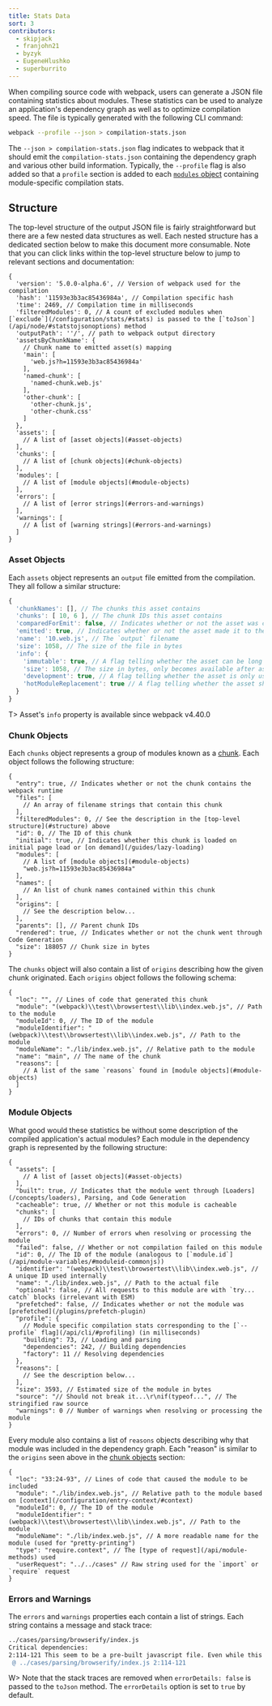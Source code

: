```yaml
---
title: Stats Data
sort: 3
contributors:
  - skipjack
  - franjohn21
  - byzyk
  - EugeneHlushko
  - superburrito
---
```


When compiling source code with webpack, users can generate a JSON file containing statistics about modules. These statistics can be used to analyze an application's dependency graph as well as to optimize compilation speed. The file is typically generated with the following CLI command:

``` bash
webpack --profile --json > compilation-stats.json
```

The `--json > compilation-stats.json` flag indicates to webpack that it should emit the `compilation-stats.json` containing the dependency graph and various other build information. Typically, the `--profile` flag is also added so that a `profile` section is added to each [`modules` object](#module-objects) containing module-specific compilation stats.


## Structure

The top-level structure of the output JSON file is fairly straightforward but there are a few nested data structures as well. Each nested structure has a dedicated section below to make this document more consumable. Note that you can click links within the top-level structure below to jump to relevant sections and documentation:

``` js-with-links
{
  'version': '5.0.0-alpha.6', // Version of webpack used for the compilation
  'hash': '11593e3b3ac85436984a', // Compilation specific hash
  'time': 2469, // Compilation time in milliseconds
  'filteredModules': 0, // A count of excluded modules when [`exclude`](/configuration/stats/#stats) is passed to the [`toJson`](/api/node/#statstojsonoptions) method
  'outputPath': ''/', // path to webpack output directory
  'assetsByChunkName': {
    // Chunk name to emitted asset(s) mapping
    'main': [
      'web.js?h=11593e3b3ac85436984a'
    ],
    'named-chunk': [
      'named-chunk.web.js'
    ],
    'other-chunk': [
      'other-chunk.js',
      'other-chunk.css'
    ]
  },
  'assets': [
    // A list of [asset objects](#asset-objects)
  ],
  'chunks': [
    // A list of [chunk objects](#chunk-objects)
  ],
  'modules': [
    // A list of [module objects](#module-objects)
  ],
  'errors': [
    // A list of [error strings](#errors-and-warnings)
  ],
  'warnings': [
    // A list of [warning strings](#errors-and-warnings)
  ]
}
```


### Asset Objects

Each `assets` object represents an `output` file emitted from the compilation. They all follow a similar structure:

<!-- eslint-skip -->

```js
{
  'chunkNames': [], // The chunks this asset contains
  'chunks': [ 10, 6 ], // The chunk IDs this asset contains
  'comparedForEmit': false, // Indicates whether or not the asset was compared with the same file on the output file system
  'emitted': true, // Indicates whether or not the asset made it to the `output` directory
  'name': '10.web.js', // The `output` filename
  'size': 1058, // The size of the file in bytes
  'info': {
    'immutable': true, // A flag telling whether the asset can be long term cached (contains a hash)
    'size': 1058, // The size in bytes, only becomes available after asset has been emitted
    'development': true, // A flag telling whether the asset is only used for development and doesn't count towards user-facing assets
    'hotModuleReplacement': true // A flag telling whether the asset ships data for updating an existing application (HMR)
  }
}
```

T> Asset's `info` property is available since webpack v4.40.0


### Chunk Objects

Each `chunks` object represents a group of modules known as a [chunk](/glossary/#c). Each object follows the following structure:

```js-with-links
{
  "entry": true, // Indicates whether or not the chunk contains the webpack runtime
  "files": [
    // An array of filename strings that contain this chunk
  ],
  "filteredModules": 0, // See the description in the [top-level structure](#structure) above
  "id": 0, // The ID of this chunk
  "initial": true, // Indicates whether this chunk is loaded on initial page load or [on demand](/guides/lazy-loading)
  "modules": [
    // A list of [module objects](#module-objects)
    "web.js?h=11593e3b3ac85436984a"
  ],
  "names": [
    // An list of chunk names contained within this chunk
  ],
  "origins": [
    // See the description below...
  ],
  "parents": [], // Parent chunk IDs
  "rendered": true, // Indicates whether or not the chunk went through Code Generation
  "size": 188057 // Chunk size in bytes
}
```

The `chunks` object will also contain a list of `origins` describing how the given chunk originated. Each `origins` object follows the following schema:

```js-with-links
{
  "loc": "", // Lines of code that generated this chunk
  "module": "(webpack)\\test\\browsertest\\lib\\index.web.js", // Path to the module
  "moduleId": 0, // The ID of the module
  "moduleIdentifier": "(webpack)\\test\\browsertest\\lib\\index.web.js", // Path to the module
  "moduleName": "./lib/index.web.js", // Relative path to the module
  "name": "main", // The name of the chunk
  "reasons": [
    // A list of the same `reasons` found in [module objects](#module-objects)
  ]
}
```


### Module Objects

What good would these statistics be without some description of the compiled application's actual modules? Each module in the dependency graph is represented by the following structure:

```js-with-links
{
  "assets": [
    // A list of [asset objects](#asset-objects)
  ],
  "built": true, // Indicates that the module went through [Loaders](/concepts/loaders), Parsing, and Code Generation
  "cacheable": true, // Whether or not this module is cacheable
  "chunks": [
    // IDs of chunks that contain this module
  ],
  "errors": 0, // Number of errors when resolving or processing the module
  "failed": false, // Whether or not compilation failed on this module
  "id": 0, // The ID of the module (analogous to [`module.id`](/api/module-variables/#moduleid-commonjs))
  "identifier": "(webpack)\\test\\browsertest\\lib\\index.web.js", // A unique ID used internally
  "name": "./lib/index.web.js", // Path to the actual file
  "optional": false, // All requests to this module are with `try... catch` blocks (irrelevant with ESM)
  "prefetched": false, // Indicates whether or not the module was [prefetched](/plugins/prefetch-plugin)
  "profile": {
    // Module specific compilation stats corresponding to the [`--profile` flag](/api/cli/#profiling) (in milliseconds)
    "building": 73, // Loading and parsing
    "dependencies": 242, // Building dependencies
    "factory": 11 // Resolving dependencies
  },
  "reasons": [
    // See the description below...
  ],
  "size": 3593, // Estimated size of the module in bytes
  "source": "// Should not break it...\r\nif(typeof...", // The stringified raw source
  "warnings": 0 // Number of warnings when resolving or processing the module
}
```

Every module also contains a list of `reasons` objects describing why that module was included in the dependency graph. Each "reason" is similar to the `origins` seen above in the [chunk objects](#chunk-objects) section:

```js-with-links
{
  "loc": "33:24-93", // Lines of code that caused the module to be included
  "module": "./lib/index.web.js", // Relative path to the module based on [context](/configuration/entry-context/#context)
  "moduleId": 0, // The ID of the module
  "moduleIdentifier": "(webpack)\\test\\browsertest\\lib\\index.web.js", // Path to the module
  "moduleName": "./lib/index.web.js", // A more readable name for the module (used for "pretty-printing")
  "type": "require.context", // The [type of request](/api/module-methods) used
  "userRequest": "../../cases" // Raw string used for the `import` or `require` request
}
```


### Errors and Warnings

The `errors` and `warnings` properties each contain a list of strings. Each string contains a message and stack trace:

``` bash
../cases/parsing/browserify/index.js
Critical dependencies:
2:114-121 This seem to be a pre-built javascript file. Even while this is possible, it's not recommended. Try to require to original source to get better results.
 @ ../cases/parsing/browserify/index.js 2:114-121
```

W> Note that the stack traces are removed when `errorDetails: false` is passed to the `toJson` method. The `errorDetails` option is set to `true` by default.
